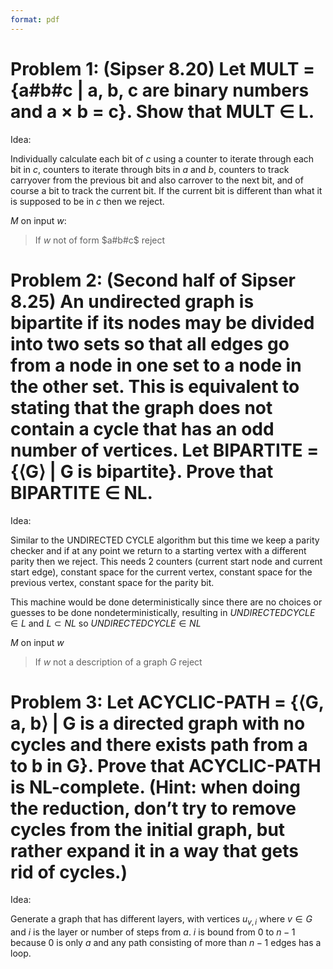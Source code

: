 ```yaml
---
format: pdf
---
```


# Problem 1: (Sipser 8.20) Let MULT = {a#b#c | a, b, c are binary numbers and a × b = c}. Show that MULT ∈ L.
Idea:

Individually calculate each bit of $c$ using a counter to iterate through each bit in $c$, counters to iterate through bits in $a$ and $b$, counters to track carryover from the previous bit and also carrover to the next bit, and of course a bit to track the current bit. If the current bit is different than what it is supposed to be in $c$ then we reject. 

$M$ on input $w$:

> If $w$ not of form $a#b#c$ reject
>

# Problem 2: (Second half of Sipser 8.25) An undirected graph is bipartite if its nodes may be divided into two sets so that all edges go from a node in one set to a node in the other set. This is equivalent to stating that the graph does not contain a cycle that has an odd number of vertices. Let BIPARTITE = {⟨G⟩ | G is bipartite}. Prove that BIPARTITE ∈ NL.
Idea:

Similar to the UNDIRECTED CYCLE algorithm but this time we keep a parity checker and if at any point we return to a starting vertex with a different parity then we reject. This needs 2 counters (current start node and current start edge), constant space for the current vertex, constant space for the previous vertex, constant space for the parity bit.

This machine would be done deterministically since there are no choices or guesses to be done nondeterministically, resulting in $UNDIRECTED CYCLE \in L$ and $L\subset NL$ so $UNDIRECTED CYCLE\in NL$

$M$ on input $w$

> If $w$ not a description of a graph $G$ reject

# Problem 3: Let ACYCLIC-PATH = {⟨G, a, b⟩ | G is a directed graph with no cycles and there exists path from a to b in G}. Prove that ACYCLIC-PATH is NL-complete. (Hint: when doing the reduction, don’t try to remove cycles from the initial graph, but rather expand it in a way that gets rid of cycles.)
Idea:

Generate a graph that has different layers, with vertices $u_{v,i}$ where $v\in G$ and $i$ is the layer or number of steps from $a$. $i$ is bound from $0$ to $n-1$ because $0$ is only $a$ and any path consisting of more than $n-1$ edges has a loop. 

